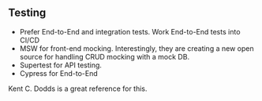 ## Testing

- Prefer End-to-End and integration tests. Work End-to-End tests into CI/CD
- MSW for front-end mocking. Interestingly, they are creating a new open source for handling CRUD mocking with a mock DB.
- Supertest for API testing.
- Cypress for End-to-End

Kent C. Dodds is a great reference for this. 